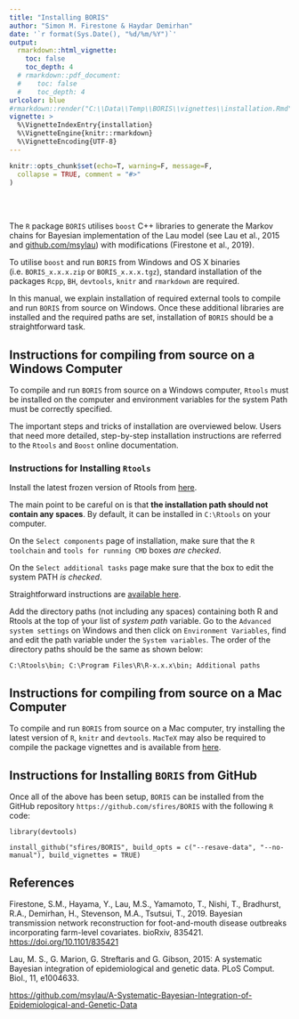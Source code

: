 ```yaml
---
title: "Installing BORIS"
author: "Simon M. Firestone & Haydar Demirhan"
date: '`r format(Sys.Date(), "%d/%m/%Y")`'
output:
  rmarkdown::html_vignette:
    toc: false
    toc_depth: 4
  # rmarkdown::pdf_document:
  #    toc: false
  #    toc_depth: 4
urlcolor: blue
#rmarkdown::render("C:\\Data\\Temp\\BORIS\\vignettes\\installation.Rmd", output_format = "all")
vignette: >
  %\VignetteIndexEntry{installation}
  %\VignetteEngine{knitr::rmarkdown}
  %\VignetteEncoding{UTF-8}
---
```


```r
knitr::opts_chunk$set(echo=T, warning=F, message=F,
  collapse = TRUE, comment = "#>"
)
```

<!-- \newpage -->
<br><br>
\vspace{12px}
\vspace{12px}

The `R` package `BORIS` utilises `boost` C++ libraries to generate the Markov chains for Bayesian implementation of the Lau model (see Lau et al., 2015 and [github.com/msylau](https://github.com/msylau/A-Systematic-Bayesian-Integration-of-Epidemiological-and-Genetic-Data)) with modifications (Firestone et al., 2019).

To utilise `boost` and run `BORIS` from Windows and OS X binaries (i.e. `BORIS_x.x.x.zip` or `BORIS_x.x.x.tgz`), standard installation of the packages `Rcpp`, `BH`, `devtools`, `knitr` and `rmarkdown` are required.

In this manual, we explain installation of required external tools to compile and run `BORIS` from source on Windows. Once these additional libraries are installed and the required paths are set, installation of `BORIS` should be a straightforward task.



## Instructions for compiling from source on a Windows Computer

To compile and run `BORIS` from source on a Windows computer, `Rtools` must be installed on the computer and environment variables for the system Path must be correctly specified.

The important steps and tricks of installation are overviewed below. Users that need more detailed, step-by-step installation instructions are referred to the `Rtools` and `Boost` online documentation.


### Instructions for Installing `Rtools`

Install the latest frozen version of Rtools from [here](https://cran.r-project.org/bin/windows/Rtools/).

The main point to be careful on is that **the installation path should not contain any spaces**. By default, it can be installed in `C:\Rtools` on your computer.

On the `Select components` page of installation, make sure that the `R toolchain` and `tools for running CMD` boxes *are checked*.

On the `Select additional tasks` page make sure that the box to edit the system PATH *is checked*.

Straightforward instructions are [available here](http://jtleek.com/modules/01_DataScientistToolbox/02_10_rtools/).

Add the directory paths (not including any spaces) containing both R and Rtools at the top of your list of *system path* variable. 
Go to the `Advanced system settings` on Windows and then click on `Environment Variables`, find and edit the path variable under the `System variables`. The order of the directory paths should be the same as shown below:

`C:\Rtools\bin; C:\Program Files\R\R-x.x.x\bin; Additional paths`





## Instructions for compiling from source on a Mac Computer

To compile and run `BORIS` from source on a Mac computer, try installing the latest version of `R`, `knitr` and `devtools`. `MacTeX` may also be required to compile the package vignettes and is available from [here](http://www.tug.org/mactex/).


## Instructions for Installing `BORIS` from GitHub

Once all of the above has been setup, `BORIS` can be installed from the GitHub repository `https://github.com/sfires/BORIS` with the following `R` code:

`library(devtools)`

`install_github("sfires/BORIS", build_opts = c("--resave-data", "--no-manual"), build_vignettes = TRUE)`



## References
Firestone, S.M., Hayama, Y., Lau, M.S., Yamamoto, T., Nishi, T., Bradhurst, R.A., Demirhan, H., Stevenson, M.A., Tsutsui, T., 2019. Bayesian transmission network reconstruction for foot-and-mouth disease outbreaks incorporating farm-level covariates. bioRxiv, 835421. [https://doi.org/10.1101/835421](https://doi.org/10.1101/835421)

Lau, M. S., G. Marion, G. Streftaris and G. Gibson, 2015: A systematic Bayesian integration of epidemiological and genetic data. PLoS Comput. Biol., 11, e1004633.

[https://github.com/msylau/A-Systematic-Bayesian-Integration-of-Epidemiological-and-Genetic-Data](https://github.com/msylau/A-Systematic-Bayesian-Integration-of-Epidemiological-and-Genetic-Data)
